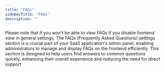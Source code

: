 ```yaml
---
title: "FAQs"
sidebarTitle: "FAQs"
description: ""
---
```


<Info>
    Please note that if you won't be able to view FAQs if you disable frontend view in general settings.
</Info>
The FAQs (Frequently Asked Questions) settings section is a crucial part of your SaaS application's admin panel, enabling administrators to manage and display FAQs on the frontend efficiently. This section is designed to help users find answers to common questions quickly, enhancing their overall experience and reducing the need for direct support